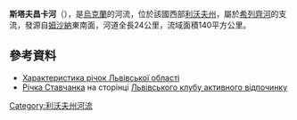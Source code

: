 '''斯塔夫昌卡河'''（{{lang-uk|Ставчанка}}），是[[烏克蘭|烏克蘭]]的河流，位於該國西部[[利沃夫州|利沃夫州]]，屬於[[希列齊河|希列齊河]]的支流，發源自[[姆沙納_(戈羅多克區)|姆沙納]]東南面，河道全長24公里，流域面積140平方公里。

==參考資料==
* [http://oblwodgosp.lviv.ua/files/pi4ku.doc Характеристика річок Львівської області]{{dead link|date=2017年12月 |bot=InternetArchiveBot |fix-attempted=yes }}
* [http://www.active.lviv.ua/topic-t2247.html Річка Ставчанка] {{Wayback|url=http://www.active.lviv.ua/topic-t2247.html |date=20200203091322 }} на сторінці [http://www.active.lviv.ua/ Львівського клубу активного відпочинку] {{Wayback|url=http://www.active.lviv.ua/ |date=20210116143403 }}

{{DEFAULTSORT:Ставчанка}}
[[Category:利沃夫州河流|Category:利沃夫州河流]]


{{Ukraine-river-stub}}